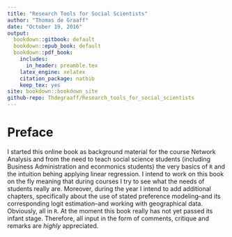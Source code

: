 ```yaml
---
title: "Research Tools for Social Scientists"
author: "Thomas de Graaff"
date: "October 19, 2016"
output: 
  bookdown::gitbook: default
  bookdown::epub_book: default
  bookdown::pdf_book:
    includes:
      in_header: preamble.tex
    latex_engine: xelatex
    citation_package: natbib
    keep_tex: yes
site: bookdown::bookdown_site
github-repo: Thdegraaff/Research_tools_for_social_scientists
---
```


# Preface 

I started this online book as background material for the course Network Analysis and from the need to teach social science students (including Business Administration and econmonics students) the very basics of `R` and the intuition behing applying linear regression. I intend to work on this book on the fly meaning that during courses I try to see what the needs of students really are. Moreover, during the year I intend to add additional chapters, specifically about the use of stated preference modeling--and its corresponding logit estimation--and working with geographical data. Obviously, all in `R`. At the moment this book really has not yet passed its infant stage. Therefore, all input in the form of comments, critique and remarks are *highly* appreciated. 

